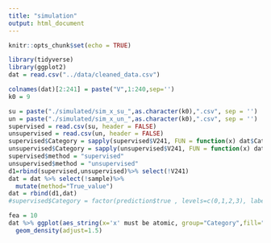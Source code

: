 ```yaml
---
title: "simulation"
output: html_document
---
```


```r
knitr::opts_chunk$set(echo = TRUE)
```
```r
library(tidyverse)
library(ggplot2)
dat = read.csv("../data/cleaned_data.csv")
```

```r
colnames(dat)[2:241] = paste("V",1:240,sep='')
k0 = 9

su = paste("./simulated/sim_x_su_",as.character(k0),".csv", sep = '')
un = paste("./simulated/sim_x_un_",as.character(k0),".csv", sep = '')
supervised = read.csv(su, header = FALSE)
unsupervised = read.csv(un, header = FALSE)
supervised$Category = sapply(supervised$V241, FUN = function(x) dat$Category[x])
unsupervised$Category = sapply(unsupervised$V241, FUN = function(x) dat$Category[x])
supervised$method = "supervised"
unsupervised$method = "unsupervised"
d1=rbind(supervised,unsupervised)%>% select(!V241)
dat = dat %>% select(!sample)%>%
  mutate(method="True_value")
dat = rbind(d1,dat)
#supervised$Category = factor(prediction$true , levels=c(0,1,2,3), labels = c("Sepsis", "Non septic ICU", "Healthy no antibiotics", "Healthy antibiotics"))
```
```r
fea = 10
dat %>% ggplot(aes_string(x='x' must be atomic, group="Category",fill="method"))+
  geom_density(adjust=1.5) 

```

